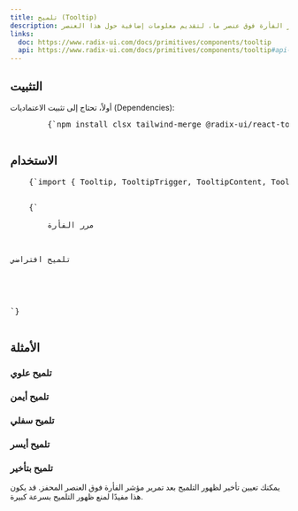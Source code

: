 ```yaml
---
title: تلميح (Tooltip)
description: التلميح هو صندوق منبثق صغير يظهر عندما يحرك المستخدم مؤشر الفأرة فوق عنصر ما، لتقديم معلومات إضافية حول هذا العنصر.
links:
  doc: https://www.radix-ui.com/docs/primitives/components/tooltip
  api: https://www.radix-ui.com/docs/primitives/components/tooltip#api-reference
---
```


<ComponentPreview name="tooltip-demo" />

## التثبيت
<div className="not-prose px-4 md:px-0">
  <Step>
    <StepItem title="تثبيت الاعتماديات">
      أولاً، تحتاج إلى تثبيت الاعتماديات (Dependencies):
      <Pre className="language-bash">
        {`npm install clsx tailwind-merge @radix-ui/react-tooltip`}
      </Pre>
    </StepItem>
    <StepItem title="إنشاء ملف utils.ts">
      <ComponentUtilsText />
      <ComponentUtils />
    </StepItem>
    <StepItem title="إنشاء مكون التلميح">
      <ComponentSource name="tooltip-demo" />
    </StepItem>
  </Step>
</div>

## الاستخدام
<div className="space-y-6">
  <Pre>
    {`import { Tooltip, TooltipTrigger, TooltipContent, TooltipProvider } from "@/components/ui/tooltip"`}
  </Pre>
  <Pre>
    {`<TooltipProvider>
      <Tooltip>
        <TooltipTrigger asChild>مرر الفأرة</TooltipTrigger>
        <TooltipContent>
          <p>تلميح افتراضي</p>
        </TooltipContent>
      </Tooltip>
    </TooltipProvider>
`}
  </Pre>
</div>

## الأمثلة
### تلميح علوي
<ComponentPreview name="tooltip-demo" variant="top" />

### تلميح أيمن
<ComponentPreview name="tooltip-demo" variant="right" />

### تلميح سفلي
<ComponentPreview name="tooltip-demo" variant="bottom" />

### تلميح أيسر
<ComponentPreview name="tooltip-demo" variant="left" />

### تلميح بتأخير
يمكنك تعيين تأخير لظهور التلميح بعد تمرير مؤشر الفأرة فوق العنصر المحفز. قد يكون هذا مفيدًا لمنع ظهور التلميح بسرعة كبيرة.
<ComponentPreview name="tooltip-demo" variant="delay" />